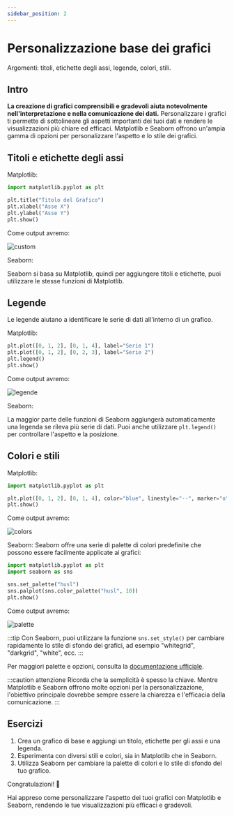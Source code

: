 ```yaml
---
sidebar_position: 2
---
```


# Personalizzazione base dei grafici
Argomenti: titoli, etichette degli assi, legende, colori, stili.

## Intro

**La creazione di grafici comprensibili e gradevoli aiuta notevolmente nell'interpretazione e nella comunicazione dei dati.** Personalizzare i grafici ti permette di sottolineare gli aspetti importanti dei tuoi dati e rendere le visualizzazioni più chiare ed efficaci. Matplotlib e Seaborn offrono un'ampia gamma di opzioni per personalizzare l'aspetto e lo stile dei grafici.

## Titoli e etichette degli assi

Matplotlib:

```python
import matplotlib.pyplot as plt

plt.title("Titolo del Grafico")
plt.xlabel("Asse X")
plt.ylabel("Asse Y")
plt.show()
```

Come output avremo:

![custom](./custom.png)

Seaborn: 

Seaborn si basa su Matplotlib, quindi per aggiungere titoli e etichette, puoi utilizzare le stesse funzioni di Matplotlib.

## Legende

Le legende aiutano a identificare le serie di dati all'interno di un grafico.

Matplotlib:

```python
plt.plot([0, 1, 2], [0, 1, 4], label="Serie 1")
plt.plot([0, 1, 2], [0, 2, 3], label="Serie 2")
plt.legend()
plt.show()
```

Come output avremo:

![legende](./legende.png)

Seaborn: 

La maggior parte delle funzioni di Seaborn aggiungerà automaticamente una legenda se rileva più serie di dati. Puoi anche utilizzare `plt.legend()` per controllare l'aspetto e la posizione.

## Colori e stili

Matplotlib:

```python
import matplotlib.pyplot as plt

plt.plot([0, 1, 2], [0, 1, 4], color="blue", linestyle="--", marker="o")
plt.show()
```

Come output avremo:

![colors](./colors.png)

Seaborn: Seaborn offre una serie di palette di colori predefinite che possono essere facilmente applicate ai grafici:

```python
import matplotlib.pyplot as plt
import seaborn as sns

sns.set_palette("husl")
sns.palplot(sns.color_palette("husl", 10))  
plt.show()
```

Come output avremo:

![palette](./palette.png)

:::tip 
Con Seaborn, puoi utilizzare la funzione `sns.set_style()` per cambiare rapidamente lo stile di sfondo dei grafici, ad esempio "whitegrid", "darkgrid", "white", ecc. 
:::

Per maggiori palette e opzioni, consulta la [documentazione ufficiale](https://seaborn.pydata.org/tutorial/color_palettes.html).

:::caution attenzione 
Ricorda che la semplicità è spesso la chiave. Mentre Matplotlib e Seaborn offrono molte opzioni per la personalizzazione, l'obiettivo principale dovrebbe sempre essere la chiarezza e l'efficacia della comunicazione. 
:::

## Esercizi

1.  Crea un grafico di base e aggiungi un titolo, etichette per gli assi e una legenda.
2.  Esperimenta con diversi stili e colori, sia in Matplotlib che in Seaborn.
3.  Utilizza Seaborn per cambiare la palette di colori e lo stile di sfondo del tuo grafico.

Congratulazioni! 🎉

Hai appreso come personalizzare l'aspetto dei tuoi grafici con Matplotlib e Seaborn, rendendo le tue visualizzazioni più efficaci e gradevoli.